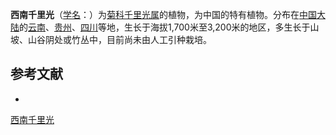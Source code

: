 {{Speciesbox
| name = 西南千里光
| status = 
| status_system = 
| image =
| genus = Senecio
| species = pseudomairei
| authority = Levl.
}}

'''西南千里光'''（[[学名|学名]]：{{lang|la|''Senecio pseudomairei''}}）为[[菊科|菊科]][[千里光属|千里光属]]的植物，为中国的特有植物。分布在[[中国大陆|中国大陆]]的[[云南|云南]]、[[贵州|贵州]]、[[四川|四川]]等地，生长于海拔1,700米至3,200米的地区，多生长于山坡、山谷阴处或竹丛中，目前尚未由人工引种栽培。

== 参考文献 ==
<div class="references-small">
* {{cite web| url =http://www.bioinfo.cn/db05/KmzwSpecies.php?action=view&id=5384| title =西南千里光| work =《中国高等植物数据库全库》| publisher =中国科学院微生物研究所| author =昆明植物研究所| accessdate =2009-02-25| deadurl =yes| archiveurl =https://web.archive.org/web/20160305013717/http://www.bioinfo.cn/db05/KmzwSpecies.php?action=view&id=5384| archivedate =2016-03-05| df =}}
</div>
{{Taxonbar|from=Q15231798}}

[[Category:千里光属|西南千里光]]


{{植物小作品}}